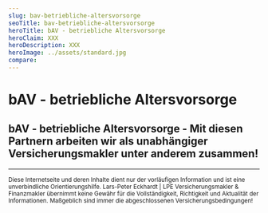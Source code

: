 ```yaml
---
slug: bav-betriebliche-altersvorsorge
seoTitle: bav-betriebliche-altersvorsorge
heroTitle: bAV - betriebliche Altersvorsorge
heroClaim: XXX
heroDescription: XXX
heroImage: ../assets/standard.jpg
compare: 
---
```


<ProvenExpert />

# bAV - betriebliche Altersvorsorge












<ContactAndCompareBox />
<ProvenExpert />

## bAV - betriebliche Altersvorsorge - Mit diesen Partnern arbeiten wir als unabhängiger Versicherungsmakler unter anderem zusammen!
<InsurancesBox title='Lebensversicherungsgesellschaften'/>

---

<small>Diese Internetseite und deren Inhalte dient nur der vorläufigen Information und ist eine unverbindliche Orientierungshilfe. Lars-Peter Eckhardt | LPE Versicherungsmakler & Finanzmakler übernimmt keine Gewähr für die Vollständigkeit, Richtigkeit und Aktualität der Informationen. Maßgeblich sind immer die abgeschlossenen Versicherungsbedingungen!</small>